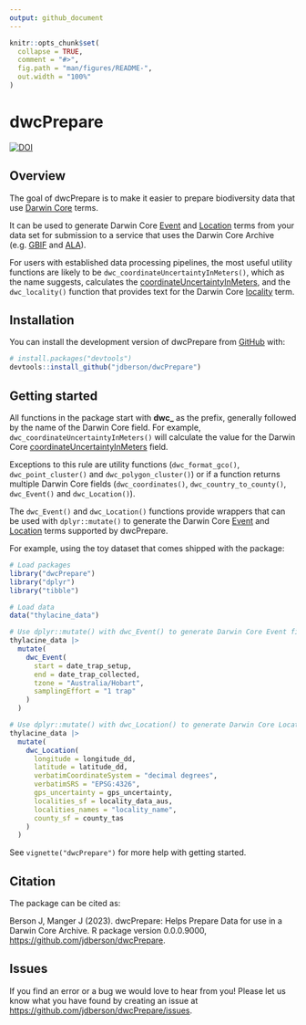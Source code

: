 ```yaml
---
output: github_document
---
```


<!-- README.md is generated from README.Rmd. Please edit that file -->

```r
knitr::opts_chunk$set(
  collapse = TRUE,
  comment = "#>",
  fig.path = "man/figures/README-",
  out.width = "100%"
)
```

# dwcPrepare

<!-- badges: start -->
[![DOI](https://zenodo.org/badge/DOI/10.5281/zenodo.8312488.svg)](https://doi.org/10.5281/zenodo.8312488)
<!-- badges: end -->

## Overview

The goal of dwcPrepare is to make it easier to prepare biodiversity data that use [Darwin Core](https://dwc.tdwg.org/) terms.

It can be used to generate Darwin Core [Event](https://dwc.tdwg.org/terms/#event) and [Location](https://dwc.tdwg.org/terms/#location) terms from your data set for submission to a service that uses the Darwin Core Archive (e.g. [GBIF](https://www.gbif.org/) and [ALA](https://www.ala.org.au/)).

For users with established data processing pipelines, the most useful utility functions are likely to be `dwc_coordinateUncertaintyInMeters()`, which as the name suggests, calculates the [coordinateUncertaintyInMeters](http://rs.tdwg.org/dwc/terms/coordinateUncertaintyInMeters), and the `dwc_locality()` function that provides text for the Darwin Core [locality](http://rs.tdwg.org/dwc/terms/locality) term.

## Installation

You can install the development version of dwcPrepare from [GitHub](https://github.com/) with:

``` r
# install.packages("devtools")
devtools::install_github("jdberson/dwcPrepare")
```

## Getting started

All functions in the package start with **dwc\_** as the prefix, generally followed by the name of the Darwin Core field. For example, `dwc_coordinateUncertaintyInMeters()` will calculate the value for the Darwin Core [coordinateUncertaintyInMeters](http://rs.tdwg.org/dwc/terms/coordinateUncertaintyInMeters) field.

Exceptions to this rule are utility functions (`dwc_format_gco()`, `dwc_point_cluster()` and `dwc_polygon_cluster()`) or if a function returns multiple Darwin Core fields (`dwc_coordinates()`, `dwc_country_to_county()`, `dwc_Event()` and `dwc_Location()`).

The `dwc_Event()` and `dwc_Location()` functions provide wrappers that can be used with `dplyr::mutate()` to generate the Darwin Core [Event](https://dwc.tdwg.org/terms/#event) and [Location](https://dwc.tdwg.org/terms/#location) terms supported by dwcPrepare.

For example, using the toy dataset that comes shipped with the package:

```r
# Load packages
library("dwcPrepare")
library("dplyr")
library("tibble")

# Load data
data("thylacine_data")

# Use dplyr::mutate() with dwc_Event() to generate Darwin Core Event fields
thylacine_data |>
  mutate(
    dwc_Event(
      start = date_trap_setup,
      end = date_trap_collected,
      tzone = "Australia/Hobart",
      samplingEffort = "1 trap"
    )
  )

# Use dplyr::mutate() with dwc_Location() to generate Darwin Core Location fields
thylacine_data |>
  mutate(
    dwc_Location(
      longitude = longitude_dd,
      latitude = latitude_dd,
      verbatimCoordinateSystem = "decimal degrees",
      verbatimSRS = "EPSG:4326",
      gps_uncertainty = gps_uncertainty,
      localities_sf = locality_data_aus,
      localities_names = "locality_name",
      county_sf = county_tas
    )
  )
```

See `vignette("dwcPrepare")` for more help with getting started.

## Citation

The package can be cited as:

Berson J, Manger J (2023). dwcPrepare: Helps Prepare Data for use in a Darwin Core Archive. R package version 0.0.0.9000, <https://github.com/jdberson/dwcPrepare>.

## Issues

If you find an error or a bug we would love to hear from you! Please let us know what you have found by creating an issue at <https://github.com/jdberson/dwcPrepare/issues>.
